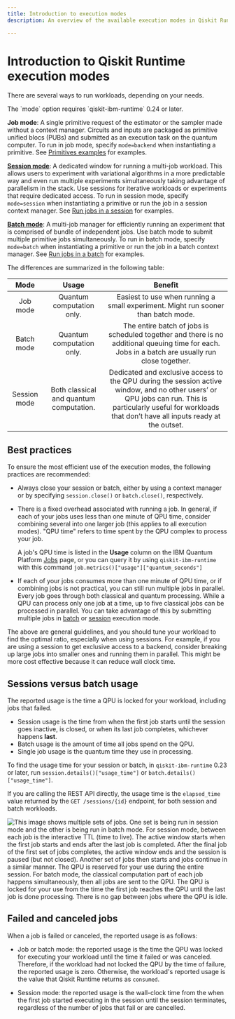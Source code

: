 ```yaml
---
title: Introduction to execution modes
description: An overview of the available execution modes in Qiskit Runtime; sessions, batch, and single jobs.

---
```

# Introduction to Qiskit Runtime execution modes

There are several ways to run workloads, depending on your needs.

<Admonition type="note">
The `mode` option requires `qiskit-ibm-runtime` 0.24 or later.
</Admonition>

**Job mode**: A single primitive request of the estimator or the sampler made without a context manager. Circuits and inputs are packaged as primitive unified blocs (PUBs) and submitted as an execution task on the quantum computer. To run in job mode, specify `mode=backend` when instantiating a primitive. See [Primitives examples](primitives-examples) for examples.

[**Session mode**](sessions): A dedicated window for running a multi-job workload. This allows users to experiment with variational algorithms in a more predictable way and even run multiple experiments simultaneously taking advantage of parallelism in the stack. Use sessions for iterative workloads or experiments that require dedicated access.  To run in session mode, specify `mode=session` when instantiating a primitive or run the job in a session context manager. See [Run jobs in a session](run-jobs-session) for examples.

[**Batch mode**](run-jobs-batch): A multi-job manager for efficiently running an experiment that is comprised of bundle of independent jobs. Use batch mode to submit multiple primitive jobs simultaneously.   To run in batch mode, specify `mode=batch` when instantiating a primitive or run the job in a batch context manager. See [Run jobs in a batch](run-jobs-batch) for examples.

The differences are summarized in the following table:

|     Mode     |                  Usage                  |                                                                                                        Benefit                                                                                                        |
|:------------:|:---------------------------------------:|:---------------------------------------------------------------------------------------------------------------------------------------------------------------------------------------------------------------------:|
| Job mode     | Quantum computation only.               | Easiest to use when running a small experiment. Might run sooner than batch mode.                                                                                                                                     |
| Batch mode   | Quantum computation only.               | The entire batch of jobs is scheduled together and there is no additional queuing time for each. Jobs in a batch are usually run close together.                                                                     |
| Session mode | Both classical and quantum computation. | Dedicated and exclusive access to the QPU during the session active window, and no other users’ or QPU jobs can run. This is particularly useful for workloads that don’t have all inputs ready at the outset.  |

<span id="best-practices"></span>
## Best practices

To ensure the most efficient use of the execution modes, the following practices are recommended:

- Always close your session or batch, either by using a context manager or by specifying `session.close()` or `batch.close()`, respectively.
- There is a fixed overhead associated with running a job. In general, if each of your jobs uses less than one minute of QPU time, consider combining several into one larger job (this applies to all execution modes). "QPU time" refers to time spent by the QPU complex to process your job.

    A job's QPU time is listed in the **Usage** column on the IBM Quantum Platform [Jobs](https://quantum.ibm.com/jobs) page, or you can  query it by using  `qiskit-ibm-runtime` with this command `job.metrics()["usage"]["quantum_seconds"]`

- If each of your jobs consumes more than one minute of QPU time, or if combining jobs is not practical, you can still run multiple jobs in parallel. Every job goes through both classical and quantum processing. While a QPU can process only one job at a time, up to five classical jobs can be processed in parallel. You can take advantage of this by submitting multiple jobs in [batch](run-jobs-batch#partition) or [session](run-jobs-session#two-vqe) execution mode.

The above are general guidelines, and you should tune your workload to find the optimal ratio, especially when using sessions. For example, if you are using a session to get exclusive access to a backend, consider breaking up large jobs into smaller ones and running them in parallel. This might be more cost effective because it can reduce wall clock time.

## Sessions versus batch usage

The reported usage is the time a QPU is locked for your workload, including jobs that failed.

* Session usage is the time from when the first job starts until the session goes inactive, is closed, or when its last job completes, whichever happens **last**.
* Batch usage is the amount of time all jobs spend on the QPU.
* Single job usage is the quantum time they use in processing.

To find the usage time for your session or batch, in `qiskit-ibm-runtime` 0.23 or later, run `session.details()["usage_time"]` or `batch.details()["usage_time"]`.

If you are calling the REST API directly, the usage time is the `elapsed_time` value returned by the `GET /sessions/{id}` endpoint, for both session and batch workloads.

![This image shows multiple sets of jobs.  One set is being run in session mode and the other is being run in batch mode.  For session mode, between each job is the interactive TTL (time to live).  The active window starts when the first job starts and ends after the last job is completed. After the final job of the first set of jobs completes, the active window ends and the session is paused (but not closed).  Another set of jobs then starts and jobs continue in a similar manner. The QPU is reserved for your use during the entire session.  For batch mode, the classical computation part of each job happens simultaneously, then all jobs are sent to the QPU.  The QPU is locked for your use from the time the first job reaches the QPU until the last job is done processing.  There is no gap between jobs where the QPU is idle.](/images/guides/execution-modes/SessionVsBatch.svg 'Sessions compared to batch')

<span id="failed-job"></span>
## Failed and canceled jobs

When a job is failed or canceled, the reported usage is as follows:

* Job or batch mode: the reported usage is the time the QPU was locked for executing your workload until the time it failed or was canceled. Therefore, if the workload had not locked the QPU by the time of failure, the reported usage is zero. Otherwise, the workload's reported usage is the value that Qiskit Runtime returns as `consumed`.

* Session mode: the reported usage is the wall-clock time from the when the first job started executing in the session until the session terminates, regardless of the number of jobs that fail or are cancelled.
